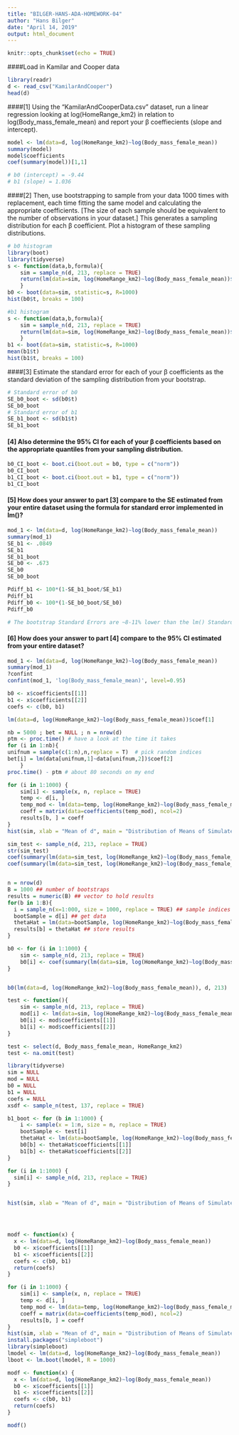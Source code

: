 ```yaml
---
title: "BILGER-HANS-ADA-HOMEWORK-04"
author: "Hans Bilger"
date: "April 14, 2019"
output: html_document
---
```


```r
knitr::opts_chunk$set(echo = TRUE)
```

####Load in Kamilar and Cooper data
```r
library(readr)
d <- read_csv("KamilarAndCooper")
head(d)
```


####[1] Using the “KamilarAndCooperData.csv” dataset, run a linear regression looking at log(HomeRange_km2) in relation to log(Body_mass_female_mean) and report your β coeffiecients (slope and intercept).
```r

model <- lm(data=d, log(HomeRange_km2)~log(Body_mass_female_mean))
summary(model)
model$coefficients
coef(summary(model))[1,1]

# b0 (intercept) = -9.44
# b1 (slope) = 1.036

```

####[2] Then, use bootstrapping to sample from your data 1000 times with replacement, each time fitting the same model and calculating the appropriate coefficients. [The size of each sample should be equivalent to the number of observations in your dataset.] This generates a sampling distribution for each β coefficient. Plot a histogram of these sampling distributions.

```r
# b0 histogram
library(boot)
library(tidyverse)
s <- function(data,b,formula){  
	sim = sample_n(d, 213, replace = TRUE)
	return(lm(data=sim, log(HomeRange_km2)~log(Body_mass_female_mean))$coef[1])  
	}
b0 <- boot(data=sim, statistic=s, R=1000) 
hist(b0$t, breaks = 100)
```

```r
#b1 histogram
s <- function(data,b,formula){  
	sim = sample_n(d, 213, replace = TRUE)
	return(lm(data=sim, log(HomeRange_km2)~log(Body_mass_female_mean))$coef[2])  
	}
b1 <- boot(data=sim, statistic=s, R=1000) 
mean(b1$t)
hist(b1$t, breaks = 100)
```

####[3] Estimate the standard error for each of your β coefficients as the standard deviation of the sampling distribution from your bootstrap.
```r
# Standard error of b0
SE_b0_boot <- sd(b0$t)
SE_b0_boot
# Standard error of b1
SE_b1_boot <- sd(b1$t)
SE_b1_boot
```

#### [4] Also determine the 95% CI for each of your β coefficients based on the appropriate quantiles from your sampling distribution.
```r
b0_CI_boot <- boot.ci(boot.out = b0, type = c("norm"))
b0_CI_boot
b1_CI_boot <- boot.ci(boot.out = b1, type = c("norm"))
b1_CI_boot
```
#### [5] How does your answer to part [3] compare to the SE estimated from your entire dataset using the formula for standard error implemented in lm()?

```r
mod_1 <- lm(data=d, log(HomeRange_km2)~log(Body_mass_female_mean))
summary(mod_1)
SE_b1 <- .0849
SE_b1
SE_b1_boot
SE_b0 <- .673
SE_b0
SE_b0_boot

Pdiff_b1 <- 100*(1-SE_b1_boot/SE_b1)
Pdiff_b1
Pdiff_b0 <- 100*(1-SE_b0_boot/SE_b0)
Pdiff_b0

# The bootstrap Standard Errors are ~8-11% lower than the lm() Standard Errors.
```


#### [6] How does your answer to part [4] compare to the 95% CI estimated from your entire dataset?

```r
mod_1 <- lm(data=d, log(HomeRange_km2)~log(Body_mass_female_mean))
summary(mod_1)
?confint
confint(mod_1, 'log(Body_mass_female_mean)', level=0.95)
```








```r
b0 <- x$coefficients[[1]]
b1 <- x$coefficients[[2]]
coefs <- c(b0, b1)

lm(data=d, log(HomeRange_km2)~log(Body_mass_female_mean))$coef[1]

nb = 5000 ; bet = NULL ; n = nrow(d)
ptm <- proc.time() # have a look at the time it takes
for (i in 1:nb){
unifnum = sample(c(1:n),n,replace = T)	# pick random indices
bet[i] = lm(data[unifnum,1]~data[unifnum,2])$coef[2]
	}
proc.time() - ptm # about 80 seconds on my end

for (i in 1:1000) {
    sim[i] <- sample(x, n, replace = TRUE)
    temp <- d[i, ]
    temp_mod <- lm(data=temp, log(HomeRange_km2)~log(Body_mass_female_mean))
    coeff = matrix(data=coefficients(temp_mod), ncol=2)
    results[b, ] = coeff
}
hist(sim, xlab = "Mean of d", main = "Distribution of Means of Simulated Samples")

sim_test <- sample_n(d, 213, replace = TRUE)
str(sim_test)
coef(summary(lm(data=sim_test, log(HomeRange_km2)~log(Body_mass_female_mean))))[[1]]
coef(summary(lm(data=sim_test, log(HomeRange_km2)~log(Body_mass_female_mean))))[[2]]


n = nrow(d)
B = 1000 ## number of bootstraps
results = numeric(B) ## vector to hold results
for(b in 1:B){
  i = sample_n(x=1:000, size = 1000, replace = TRUE) ## sample indices
  bootSample = d[i] ## get data
  thetaHat = lm(data=bootSample, log(HomeRange_km2)~log(Body_mass_female_mean))
  results[b] = thetaHat ## store results
}

b0 <- for (i in 1:1000) {
    sim <- sample_n(d, 213, replace = TRUE)
    b0[i] <- coef(summary(lm(data=sim, log(HomeRange_km2)~log(Body_mass_female_mean))))[[1]]
}


b0(lm(data=d, log(HomeRange_km2)~log(Body_mass_female_mean)), d, 213)

test <- function(){
    sim <- sample_n(d, 213, replace = TRUE)
    mod[i] <- lm(data=sim, log(HomeRange_km2)~log(Body_mass_female_mean))
    b0[i] <- mod$coefficients[[1]]
    b1[i] <- mod$coefficients[[2]]
}

test <- select(d, Body_mass_female_mean, HomeRange_km2)
test <- na.omit(test)

library(tidyverse)
sim = NULL
mod = NULL
b0 = NULL
b1 = NULL
coefs = NULL
xsdf <- sample_n(test, 137, replace = TRUE)

b1_boot <- for (b in 1:1000) {
    i <- sample(x = 1:n, size = n, replace = TRUE)
    bootSample <- test[i]
    thetaHat <- lm(data=bootSample, log(HomeRange_km2)~log(Body_mass_female_mean))
    b0[b] <- thetaHat$coefficients[[1]]
    b1[b] <- thetaHat$coefficients[[2]]
}

for (i in 1:1000) {
  sim[i] <- sample_n(d, 213, replace = TRUE)
}


hist(sim, xlab = "Mean of d", main = "Distribution of Means of Simulated Samples")




modf <- function(x) {
  x <- lm(data=d, log(HomeRange_km2)~log(Body_mass_female_mean))
  b0 <- x$coefficients[[1]]
  b1 <- x$coefficients[[2]]
  coefs <- c(b0, b1)
  return(coefs)
}

for (i in 1:1000) {
    sim[i] <- sample(x, n, replace = TRUE)
    temp <- d[i, ]
    temp_mod <- lm(data=temp, log(HomeRange_km2)~log(Body_mass_female_mean))
    coeff = matrix(data=coefficients(temp_mod), ncol=2)
    results[b, ] = coeff
}
hist(sim, xlab = "Mean of d", main = "Distribution of Means of Simulated Samples")
install.packages("simpleboot")
library(simpleboot)
lmodel <- lm(data=d, log(HomeRange_km2)~log(Body_mass_female_mean))
lboot <- lm.boot(lmodel, R = 1000)
```























```r
modf <- function(x) {
  x <- lm(data=d, log(HomeRange_km2)~log(Body_mass_female_mean))
  b0 <- x$coefficients[[1]]
  b1 <- x$coefficients[[2]]
  coefs <- c(b0, b1)
  return(coefs)
}

modf()

```

```r


```

```r


```

```r


```